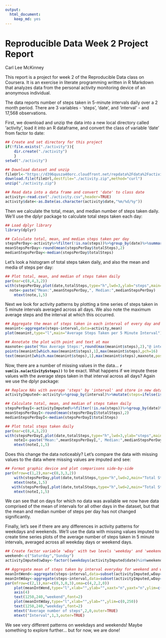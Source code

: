 ```yaml
---
output: 
  html_document: 
    keep_md: yes
---
```

# Reproducible Data Week 2 Project Report
Carl Lee McKinney

This report is a project for week 2 of the Reproducible Data class on Coursera. It is an exercise in literate programming written in R Markdown that analyzes data from the personal activity monitoring device of an anonymous individual.

The data reports number of steps taken in 5-minute intervals daily over a 2 month period. There are 3 variables - 'steps', 'date', and 'interval' - and 17,568 observations.

First, we download and unzip the data into a new local directory called 'activity', load it into an R dataframe, and convert the class of variable 'date' from factor to date:

```r
## Create and set directory for this project
if(!file.exists("./activity")){
    dir.create("./activity")
    }
setwd("./activity")

## Download dataset and unzip
fileUrl<-"https://d396qusza40orc.cloudfront.net/repdata%2Fdata%2Factivity.zip"
download.file(fileUrl,destfile="./activity.zip",method="curl")
unzip("./activity.zip")

## Read data into a data frame and convert 'date' to class date
activity<-read.csv("./activity.csv",header=TRUE)
activity$date<-as.Date(as.character(activity$date,"%m/%d/%y"))
```

Then we calculate the total, mean, and median number of steps taken daily. We'll use the dplyr package to calculate total steps taken each day:

```r
## Load dplyr library
library(dplyr)

## Calculate total, mean, and median steps taken per day
stepsPerDay<-activity%>%filter(!is.na(steps))%>%group_by(date)%>%summarize(totalSteps=sum(steps))
meanStepsPerDay<-round(mean(stepsPerDay$totalSteps),2)
medianStepsPerDay<-median(stepsPerDay$totalSteps)
```

Let's look a histogram of total steps taken daily, and also the mean and media of steps per day:

```r
## Plot total, mean, and median of steps taken daily
par(mar=c(8,4,3,2))
with(stepsPerDay,plot(date,totalSteps,type="h",lwd=3,ylab="steps",main="Total Steps Taken Daily"))
  note<-paste("Mean:",meanStepsPerDay,", Median:",medianStepsPerDay)
    mtext(note,1,5)
```

Next we look for activity patterns by plotting a time series of steps taken in 5 minute intervals averaged across all days. We also note the maximum average steps and the interval at which this occurred.

```r
## Aggregate the mean of steps taken in each interval of every day and plot
meanint<-aggregate(steps~interval,data=activity,mean)
plot(meanint,type="l",main="Average Steps Taken per 5 Minute Interval")

## Annotate the plot with point and text at max
maxnote<-paste("Max Average Steps:",round(max(meanint$steps),2),"@ interval",meanint[which.max(meanint$steps),1])
points(meanint[which.max(meanint$steps),1],max(meanint$steps),pch=16)
text(meanint[which.max(meanint$steps),1],max(meanint$steps),maxnote,pos=4)
```

Now, there are a number of missing values in the data... **`r sum(is.na(activity$steps))`** to be exact. What happens if we impute these values with the average steps taken in that interval across all days? Again we use the dplyr package:

```r
## Replace NAs with average 'steps' by 'interval' and store in new data frame
activityImputed<-activity%>%group_by(interval)%>%mutate(steps=ifelse(is.na(steps),round(mean(steps,na.rm=TRUE),0),steps))

## Calculate total, mean, and median of steps taken daily
stepsPerDayI<-activityImputed%>%filter(!is.na(steps))%>%group_by(date)%>%summarize(totalSteps=sum(steps))
meanStepsPerDayI<-round(mean(stepsPerDayI$totalSteps),2)
medianStepsPerDayI<-median(stepsPerDayI$totalSteps)

## Plot total steps taken daily
par(mar=c(8,4,3,2))
with(stepsPerDayI,plot(date,totalSteps,type="h",lwd=3,ylab="steps",main="Total Steps Taken Daily\n(Missing Values Imputed)"))
    noteI<-paste("Mean:",meanStepsPerDayI,", Median:",medianStepsPerDayI)
    mtext(noteI,1,5)
```

Does this change the data noticeably? Let's compare the data with missing values to the data where missing values are imputed and see:

```r
## Format graphic device and plot comparisons side-by-side
par(mfrow=c(1,2),mar=c(8,3,3,2))
    with(stepsPerDay,plot(date,totalSteps,type="h",lwd=2,main="Total Steps Taken Daily"))
    mtext(note,1,5)
   with(stepsPerDayI,plot(date,totalSteps,type="h",lwd=2,main="Total Steps Taken Daily\n(Missing Values Imputed)"))
    mtext(noteI,1,5)
```

We can see that on days for which no data was available we now have data comprised of the mean of intervals for all other days in the dataset, but that the mean and median number of steps per day has not changed significantly.

Finally, let's see if there are any differences in activity patterns for weekdays and weekends. We'll use the data with missing values imputed to create time series plots of the average number of steps taken in 5 minute intervals, averaged across all weekday days or weekend days.

```r
## Create factor variable 'wDay' with two levels 'weekday' and 'weekend'
weekend<-c("Saturday","Sunday")
activityImputed$wDay<-factor((weekdays(activityImputed$date)%in%weekend),levels=c(FALSE,TRUE),labels=c("weekday","weekend"))

## Aggregate mean of steps taken by interval everyday for weekend and weekday and plot
meanIntWend<-aggregate(steps~interval,data=subset(activityImputed,wDay=="weekend"),mean)
meanIntWday<-aggregate(steps~interval,data=subset(activityImputed,wDay=="weekday"),mean)
par(mfrow=c(2,1),mar=c(0,3,0,3),oma=c(4,2,2,0))
    plot(meanIntWend,type="l",xlab="",ylab="",xaxt="n",yaxt="n",ylim=c(0,250))
    axis(4)
    text(1250,240,"weekend",font=2)
    plot(meanIntWday,type="l",xlab="",ylab="",ylim=c(0,250))
    text(1250,240,"weekday",font=2)
    mtext("Average number of steps",2,0,outer=TRUE)
    mtext("Interval",1,3,outer=TRUE)
```

We see very different patterns on weekdays and weekends! Maybe something to explore further... but for now, we are done!
